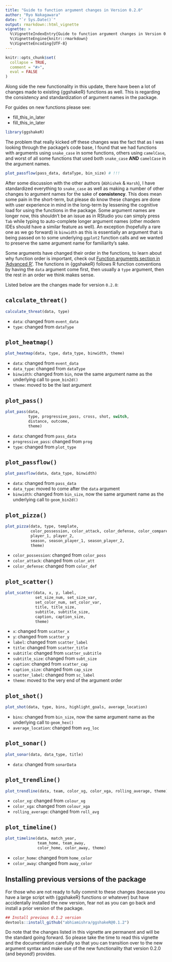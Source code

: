 ```yaml
---
title: "Guide to function argument changes in Version 0.2.0"
author: "Ryo Nakagawara"
date: "`r Sys.Date()`"
output: rmarkdown::html_vignette
vignette: >
  %\VignetteIndexEntry{Guide to function argument changes in Version 0.2.0}
  %\VignetteEngine{knitr::rmarkdown}
  %\VignetteEncoding{UTF-8}
---
```


```r
knitr::opts_chunk$set(
  collapse = TRUE,
  comment = "#>",
  eval = FALSE
)
```

Along side the new functionality in this update, there have been a lot of changes made to existing {ggshakeR} functions as well. This is regarding the consistency and standardization of argument names in the package.

For guides on new functions please see:

* fill_this_in_later
* fill_this_in_later

```r
library(ggshakeR)
```

The problem that really kicked off these changes was the fact that as I was looking through the package's code base, I found that we had functions with arguments using `snake_case` in some functions, others using `camelCase`, and worst of all some functions that used both `snake_case` __AND__ `camelCase` in the argument names.

```r
plot_passflow(pass_data, dataType, bin_size) # !!!
```

After some discussion with the other authors (`Abhishek` & `Harsh`), I have standardized everything to `snake_case` as well as making a number of other changes to argument names for the sake of __consistency__. This does mean some pain in the short-term, but please do know these changes are done with user experience in mind in the long-term by lessening the cognitive load for using the functions in the package. Some argument names are longer now, this shouldn't be an issue as in RStudio you can simply press `Tab` while typing to auto-complete longer argument names (other modern IDEs should have a similar feature as well). An exception (hopefully a rare one as we go forward) is `binwidth` as this is essentially an argument that is being passed on to some underlying `ggplot2` function calls and we wanted to preserve the same argument name for familiarity's sake.

Some arguments have changed their order in the functions, to learn about why function order is important, check out [Function arguments section in 'Advanced R'](http://adv-r.had.co.nz/Functions.html#function-arguments). The functions in {ggshakeR} follows R function conventions by having the `data` argument come first, then usually a `type` argument, then the rest in an order we think makes sense.

Listed below are the changes made for version `0.2.0`:

## `calculate_threat()`

```r
calculate_threat(data, type)
```

- `data`: changed from `event_data`
- `type`: changed from `dataType`

## `plot_heatmap()`

```r
plot_heatmap(data, type, data_type, binwidth, theme)
```

* `data`: changed from `event_data`
* `data_type`: changed from `dataType`
* `binwidth`: changed from `bin`, now the same argument name as the underlying call to `geom_bin2d()`
* `theme`: moved to be the last argument

## `plot_pass()`

```r
plot_pass(data, 
          type, progressive_pass, cross, shot, switch, 
          distance, outcome, 
          theme)
```

* `data`: changed from `pass_data`
* `progressive_pass`: changed from `prog`
* `type`: changed from `plot_type`

## `plot_passflow()`

```r
plot_passflow(data, data_type, binwidth)
```

* `data`: changed from `pass_data`
* `data_type`: moved to come after the `data` argument
* `binwidth`: changed from `bin_size`, now the same argument name as the underlying call to `geom_bin2d()`

## `plot_pizza()`

```r
plot_pizza(data, type, template, 
           color_possession, color_attack, color_defense, color_compare,
           player_1, player_2, 
           season, season_player_1, season_player_2, 
           theme)
```

* `color_possession`: changed from `color_poss`
* `color_attack`: changed from `color_att`
* `color_defense`: changed from `color_def`

## `plot_scatter()`

```r
plot_scatter(data, x, y, label,
             set_size_num, set_size_var,
             set_color_num, set_color_var,
             title, title_size,
             subtitle, subtitle_size,
             caption, caption_size,
             theme)
```

* `x`: changed from `scatter_x`
* `y`: changed from `scatter_y`
* `label`: changed from `scatter_label`
* `title`: changed from `scatter_title`
* `subtitle`: changed from `scatter_subtitle`
* `subtitle_size`: changed from `subt_size`
* `caption`: changed from `scatter_cap`
* `caption_size`: changed from `cap_size`
* `scatter_label`: changed from `sc_label`
* `theme`: moved to the very end of the argument order

## `plot_shot()`

```r
plot_shot(data, type, bins, highlight_goals, average_location)
```

* `bins`: changed from `bin_size`, now the same argument name as the underlying call to `geom_hex()`
* `average_location`: changed from `avg_loc`

## `plot_sonar()`

```r
plot_sonar(data, data_type, title)
```

* `data`: changed from `sonarData`

## `plot_trendline()`

```r
plot_trendline(data, team, color_xg, color_xga, rolling_average, theme)
```

* `color_xg`: changed from `colour_xg`
* `color_xga`: changed from `colour_xga`
* `rolling_average`: changed from `roll_avg`

## `plot_timeline()`

```r
plot_timeline(data, match_year, 
              team_home, team_away,
              color_home, color_away, theme)
```

* `color_home`: changed from `home_color`
* `color_away`: changed from `away_color`

## Installing previous versions of the package

For those who are not ready to fully commit to these changes (because you have a large script with {ggshakeR} functions or whatever) but have accidentally installed the new version, fear not as you can go back and install a prior version of the package.

```r
## Install previous 0.1.2 version
devtools::install_github("abhiamishra/ggshakeR@0.1.2")
```

Do note that the changes listed in this vignette are permanent and will be the standard going forward. So please take the time to read this vignette and the documentation carefully so that you can transition over to the new argument syntax and make use of the new functionality that version 0.2.0 (and beyond!) provides. 
